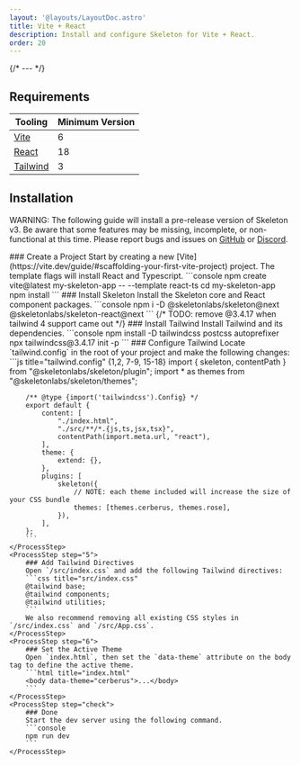 ```yaml
---
layout: '@layouts/LayoutDoc.astro'
title: Vite + React
description: Install and configure Skeleton for Vite + React.
order: 20
---
```




{/* --- */}

## Requirements

| Tooling | Minimum Version |
|---|---|
| [Vite](https://vite.dev/) | 6 |
| [React](https://react.dev/) | 18 |
| [Tailwind](https://tailwindcss.com/) | 3 |

## Installation

<div class="card preset-outlined-error-500 preset-tonal-error p-8 space-y-8">
	<p>WARNING: The following guide will install a pre-release version of Skeleton v3. Be aware that some features may be missing, incomplete, or non-functional at this time. Please report bugs and issues on <a class='underline' href='https://github.com/skeletonlabs/skeleton/issues/new/choose' target='_blank' rel='external'>GitHub</a> or <a class='underline' href='https://discord.gg/EXqV7W8MtY' target='_blank' rel='external'>Discord</a>.</p>
</div>

<Process>
    <ProcessStep step="1">
        ### Create a Project
        Start by creating a new [Vite](https://vite.dev/guide/#scaffolding-your-first-vite-project) project. The template flags will install React and Typescript.
        ```console
        npm create vite@latest my-skeleton-app -- --template react-ts
		cd my-skeleton-app
		npm install
        ```
    </ProcessStep>
    <ProcessStep step="2">
       ### Install Skeleton
        Install the Skeleton core and React component packages.
        ```console
        npm i -D @skeletonlabs/skeleton@next @skeletonlabs/skeleton-react@next
        ```
    </ProcessStep>
    {/* TODO: remove @3.4.17 when tailwind 4 support came out */}
    <ProcessStep step="3">
         ### Install Tailwind
        Install Tailwind and its dependencies.
        ```console
        npm install -D tailwindcss postcss autoprefixer
        npx tailwindcss@3.4.17 init -p
        ```
    </ProcessStep>
    <ProcessStep step="4">
        ### Configure Tailwind
        Locate `tailwind.config` in the root of your project and make the following changes:
        ```js title="tailwind.config" {1,2, 7-9, 15-18}
        import { skeleton, contentPath } from "@skeletonlabs/skeleton/plugin";
		import * as themes from "@skeletonlabs/skeleton/themes";

		/** @type {import('tailwindcss').Config} */
		export default {
			content: [
				"./index.html",
				"./src/**/*.{js,ts,jsx,tsx}",
				contentPath(import.meta.url, "react"),
			],
			theme: {
				extend: {},
			},
			plugins: [
				skeleton({
					// NOTE: each theme included will increase the size of your CSS bundle
					themes: [themes.cerberus, themes.rose],
				}),
			],
		};
        ```
    </ProcessStep>
    <ProcessStep step="5">
        ### Add Tailwind Directives
        Open `/src/index.css` and add the following Tailwind directives:
        ```css title="src/index.css"
        @tailwind base;
        @tailwind components;
        @tailwind utilities;
        ```
		We also recommend removing all existing CSS styles in `/src/index.css` and `/src/App.css`.
    </ProcessStep>
    <ProcessStep step="6">
        ### Set the Active Theme
        Open `index.html`, then set the `data-theme` attribute on the body tag to define the active theme.
        ```html title="index.html"
        <body data-theme="cerberus">...</body>
        ```
    </ProcessStep>
    <ProcessStep step="check">
        ### Done
        Start the dev server using the following command.
		```console
		npm run dev
        ```
    </ProcessStep>
</Process>
